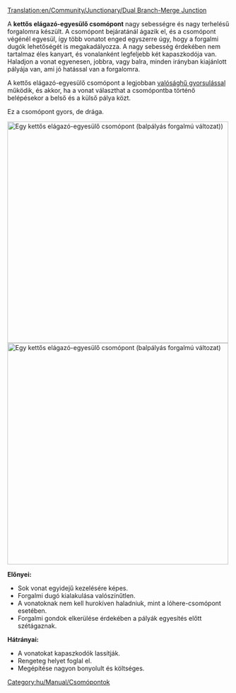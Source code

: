 [[Translation:en/Community/Junctionary/Dual Branch-Merge Junction]]

{{hu/Community/Junctionary/Csomópontmenü}}
A '''kettős elágazó-egyesülő csomópont''' nagy sebességre és nagy terhelésű forgalomra készült. A csomópont bejáratánál ágazik el, és a csomópont végénél egyesül, így több vonatot enged egyszerre úgy, hogy a forgalmi dugók lehetőségét is megakadályozza. A nagy sebesség érdekében nem tartalmaz éles kanyart, és vonalanként legfeljebb két kapaszkodója van. Haladjon a vonat egyenesen, jobbra, vagy balra, minden irányban kiajánlott pályája van, ami jó hatással van a forgalomra.

A kettős elágazó-egyesülő csomópont a legjobban [[hu/Archive/Manual/Settings/Valósághű gyorsulás|valósághű gyorsulással]] működik, és akkor, ha a vonat választhat a csomópontba történő belépésekor a belső és a külső pálya közt.

Ez a csomópont gyors, de drága.

[[File:en/Community/Junctionary/DuelBranchMerge.png|thumb|center|500px|Egy kettős elágazó-egyesülő csomópont (balpályás forgalmú változat))]]
[[File:en/Community/Junctionary/DuelBranchMerge RightSide.png|thumb|center|500px|Egy kettős elágazó-egyesülő csomópont (balpályás forgalmú változat)]]

'''Előnyei:'''
*Sok vonat egyidejű kezelésére képes.
*Forgalmi dugó kialakulása valószínűtlen.
*A vonatoknak nem kell hurokíven haladniuk, mint a lóhere-csomópont esetében.
*Forgalmi gondok elkerülése érdekében a pályák egyesítés előtt szétágaznak.

'''Hátrányai:'''
*A vonatokat kapaszkodók lassítják.
*Rengeteg helyet foglal el.
*Megépítése nagyon bonyolult és költséges.

[[Category:hu/Manual/Csomópontok]]